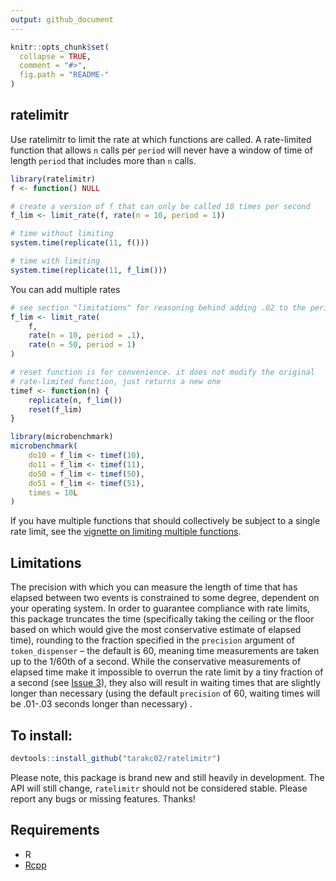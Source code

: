 ```yaml
---
output: github_document
---
```


<!-- README.md is generated from README.Rmd. Please edit that file -->

```r
knitr::opts_chunk$set(
  collapse = TRUE,
  comment = "#>",
  fig.path = "README-"
)
```

## ratelimitr
Use ratelimitr to limit the rate at which functions are called. A rate-limited function that allows `n` calls per `period` will never have a window of time of length `period` that includes more than `n` calls. 

```r
library(ratelimitr)
f <- function() NULL

# create a version of f that can only be called 10 times per second
f_lim <- limit_rate(f, rate(n = 10, period = 1))

# time without limiting
system.time(replicate(11, f()))

# time with limiting
system.time(replicate(11, f_lim()))
```

You can add multiple rates
```r
# see section "limitations" for reasoning behind adding .02 to the periods
f_lim <- limit_rate(
    f, 
    rate(n = 10, period = .1), 
    rate(n = 50, period = 1)
)

# reset function is for convenience. it does not modify the original 
# rate-limited function, just returns a new one
timef <- function(n) {
    replicate(n, f_lim())
    reset(f_lim)
}

library(microbenchmark)
microbenchmark(
    do10 = f_lim <- timef(10),
    do11 = f_lim <- timef(11),
    do50 = f_lim <- timef(50),
    do51 = f_lim <- timef(51),
    times = 10L
) 
```

If you have multiple functions that should collectively be subject to a single rate limit, see the [vignette on limiting multiple functions](https://github.com/tarakc02/ratelimitr/blob/master/vignettes/multi-function.md). 

## Limitations

The precision with which you can measure the length of time that has elapsed between two events is constrained to some degree, dependent on your operating system. In order to guarantee compliance with rate limits, this package truncates the time (specifically taking the ceiling or the floor based on which would give the most conservative estimate of elapsed time), rounding to the fraction specified in the `precision` argument of `token_dispenser` -- the default is 60, meaning time measurements are taken up to the 1/60th of a second. While the conservative measurements of elapsed time make it impossible to overrun the rate limit by a tiny fraction of a second (see [Issue 3](https://github.com/tarakc02/ratelimitr/issues/3)), they also will result in waiting times that are slightly longer than necessary (using the default `precision` of 60, waiting times will be .01-.03 seconds longer than necessary) . 

## To install:

```r
devtools::install_github("tarakc02/ratelimitr")
```

Please note, this package is brand new and still heavily in development. The API will still change, `ratelimitr` should not be considered stable. Please report any bugs or missing features. Thanks!

## Requirements
* R
* [Rcpp](https://cran.r-project.org/web/packages/Rcpp/index.html)
